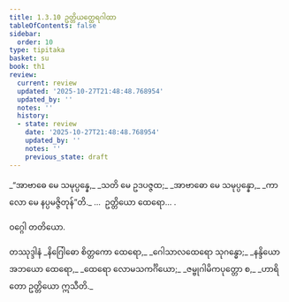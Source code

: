 ```yaml
---
title: 1.3.10 ဥတ္တိယတ္ထေရဂါထာ
tableOfContents: false
sidebar:
  order: 10
type: tipitaka
basket: su
book: th1
review:
  current: review
  updated: '2025-10-27T21:48:48.768954'
  updated_by: ''
  notes: ''
  history:
  - state: review
    date: '2025-10-27T21:48:48.768954'
    updated_by: ''
    notes: ''
    previous_state: draft
---
```



<ReviewStatus review={frontmatter.review} showDetails={true} />

<HypothesisAnnotation frontmatter={frontmatter} />

<DynamicBreadcrumb />

<Division number="30" book="th1" e="ch" v="19" p="226">

<Paragraph number="68" type="verses" book="th1">
_“အာဗာဓေ မေ သမုပ္ပန္နေ,_  
_သတိ မေ ဥဒပဇ္ဇထ;_  
_အာဗာဓော မေ သမုပ္ပန္နော,_  
_ကာလော မေ နပ္ပမဇ္ဇိတုန်”တိ._  


</Paragraph>
</Division>

<Paragraph number="69" type="center" book="th1">
…  ဥတ္တိယော ထေရော… .

  
ဝဂ္ဂေါ တတိယော.



</Paragraph>

<Paragraph number="70" type="center" book="th1">
တဿုဒ္ဒါနံ


</Paragraph>

<Paragraph number="71" type="verses" book="th1">
_နိဂြေါဓော စိတ္တကော ထေရော,_  
_ဂေါသာလထေရော သုဂန္ဓော;_  
_နန္ဒိယော အဘယော ထေရော,_  
_ထေရော လောမသကင်္ဂိယော;_  
_ဇမ္ဗုဂါမိကပုတ္တော စ,_  
_ဟာရိတော ဥတ္တိယော ဣသီတိ._
</Paragraph>